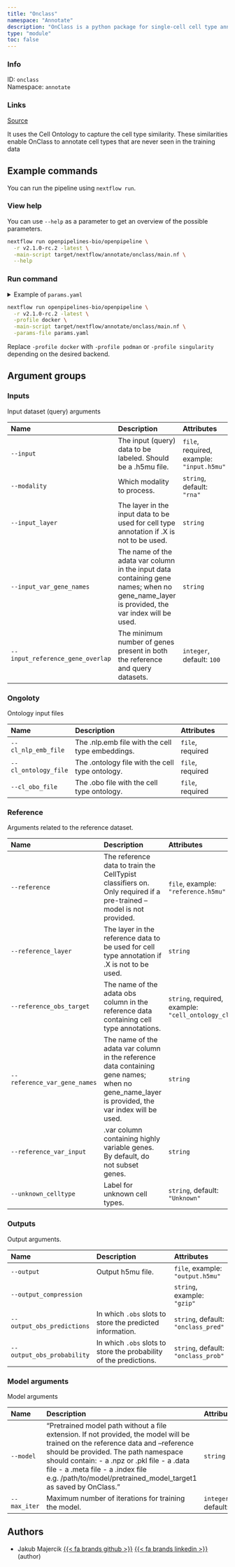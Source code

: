 ```yaml
---
title: "Onclass"
namespace: "Annotate"
description: "OnClass is a python package for single-cell cell type annotation."
type: "module"
toc: false
---
```


::: {.column-margin}

### Info

ID: `onclass`  
Namespace: `annotate`

### Links
[Source](https://github.com/openpipelines-bio/openpipeline/blob/v2.1.0-rc.2/src/annotate/onclass/config.vsh.yaml){.btn-action .btn-sm .btn-info .btn role="button"}

:::

It uses the Cell Ontology to capture the cell type similarity. 
These similarities enable OnClass to annotate cell types that are never seen in the training data

## Example commands

You can run the pipeline using `nextflow run`.

### View help

You can use `--help` as a parameter to get an overview of the possible parameters.

```bash
nextflow run openpipelines-bio/openpipeline \
  -r v2.1.0-rc.2 -latest \
  -main-script target/nextflow/annotate/onclass/main.nf \
  --help
```

### Run command

<details>
<summary>Example of `params.yaml`</summary>
```yaml
# Inputs
input: # please fill in - example: "input.h5mu"
modality: "rna"
# input_layer: "foo"
# input_var_gene_names: "foo"
input_reference_gene_overlap: 100

# Ongoloty
cl_nlp_emb_file: # please fill in - example: "path/to/file"
cl_ontology_file: # please fill in - example: "path/to/file"
cl_obo_file: # please fill in - example: "path/to/file"

# Reference
# reference: "reference.h5mu"
# reference_layer: "foo"
reference_obs_target: # please fill in - example: "cell_ontology_class"
# reference_var_gene_names: "foo"
# reference_var_input: "foo"
unknown_celltype: "Unknown"

# Outputs
# output: "$id.$key.output.h5mu"
# output_compression: "gzip"
output_obs_predictions: "onclass_pred"
output_obs_probability: "onclass_prob"

# Model arguments
# model: "foo"
max_iter: 30

# Nextflow input-output arguments
publish_dir: # please fill in - example: "output/"
# param_list: "my_params.yaml"

# Arguments
```
</details>

```bash
nextflow run openpipelines-bio/openpipeline \
  -r v2.1.0-rc.2 -latest \
  -profile docker \
  -main-script target/nextflow/annotate/onclass/main.nf \
  -params-file params.yaml
```

:::{.callout-note}
Replace `-profile docker` with `-profile podman` or `-profile singularity` depending on the desired backend.
:::

## Argument groups

### Inputs

Input dataset (query) arguments


|Name                             |Description                                                                                                                                |Attributes                                |
|:----------|:--------------------------------------------------|:--------------------|
|`--input`                        |The input (query) data to be labeled. Should be a .h5mu file.                                                                              |`file`, required, example: `"input.h5mu"` |
|`--modality`                     |Which modality to process.                                                                                                                 |`string`, default: `"rna"`                |
|`--input_layer`                  |The layer in the input data to be used for cell type annotation if .X is not to be used.                                                   |`string`                                  |
|`--input_var_gene_names`         |The name of the adata var column in the input data containing gene names; when no gene_name_layer is provided, the var index will be used. |`string`                                  |
|`--input_reference_gene_overlap` |The minimum number of genes present in both the reference and query datasets.                                                              |`integer`, default: `100`                 |


### Ongoloty

Ontology input files


|Name                 |Description                                      |Attributes       |
|:----------|:--------------------------------------------------|:--------------------|
|`--cl_nlp_emb_file`  |The .nlp.emb file with the cell type embeddings. |`file`, required |
|`--cl_ontology_file` |The .ontology file with the cell type ontology.  |`file`, required |
|`--cl_obo_file`      |The .obo file with the cell type ontology.       |`file`, required |


### Reference

Arguments related to the reference dataset.


|Name                         |Description                                                                                                                                    |Attributes                                           |
|:----------|:--------------------------------------------------|:--------------------|
|`--reference`                |The reference data to train the CellTypist classifiers on. Only required if a pre-trained --model is not provided.                             |`file`, example: `"reference.h5mu"`                  |
|`--reference_layer`          |The layer in the reference data to be used for cell type annotation if .X is not to be used.                                                   |`string`                                             |
|`--reference_obs_target`     |The name of the adata obs column in the reference data containing cell type annotations.                                                       |`string`, required, example: `"cell_ontology_class"` |
|`--reference_var_gene_names` |The name of the adata var column in the reference data containing gene names; when no gene_name_layer is provided, the var index will be used. |`string`                                             |
|`--reference_var_input`      |.var column containing highly variable genes. By default, do not subset genes.                                                                 |`string`                                             |
|`--unknown_celltype`         |Label for unknown cell types.                                                                                                                  |`string`, default: `"Unknown"`                       |


### Outputs

Output arguments.


|Name                       |Description                                                        |Attributes                          |
|:----------|:--------------------------------------------------|:--------------------|
|`--output`                 |Output h5mu file.                                                  |`file`, example: `"output.h5mu"`    |
|`--output_compression`     |                                                                   |`string`, example: `"gzip"`         |
|`--output_obs_predictions` |In which `.obs` slots to store the predicted information.          |`string`, default: `"onclass_pred"` |
|`--output_obs_probability` |In which `.obs` slots to store the probability of the predictions. |`string`, default: `"onclass_prob"` |


### Model arguments

Model arguments


|Name         |Description                                                                                                                                                                                                                                                                                                                              |Attributes               |
|:----------|:--------------------------------------------------|:--------------------|
|`--model`    |"Pretrained model path without a file extension. If not provided, the model will be trained  on the reference data and --reference should be provided. The path namespace should contain:   - a .npz or .pkl file   - a .data file   - a .meta file   - a .index file e.g. /path/to/model/pretrained_model_target1 as saved by OnClass." |`string`                 |
|`--max_iter` |Maximum number of iterations for training the model.                                                                                                                                                                                                                                                                                     |`integer`, default: `30` |

## Authors


  * Jakub Majercik [{{< fa brands github >}}](https://github.com/jakubmajercik) [{{< fa brands linkedin >}}](https://linkedin.com/in/jakubmajercik) (author)

